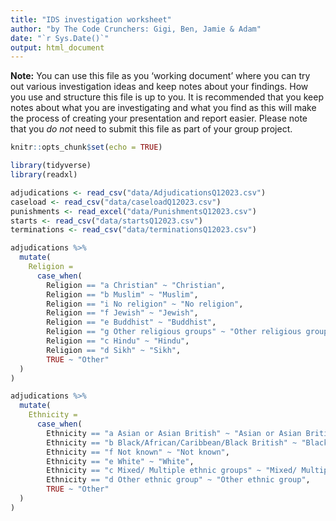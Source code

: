 ```yaml
---
title: "IDS investigation worksheet"
author: "by The Code Crunchers: Gigi, Ben, Jamie & Adam"
date: "`r Sys.Date()`"
output: html_document
---
```


**Note:** You can use this file as you 'working document' where you can try out various investigation ideas and keep notes about your findings. How you use and structure this file is up to you. It is recommended that you keep notes about what you are investigating and what you find as this will make the process of creating your presentation and report easier. Please note that you _do not_ need to submit this file as part of your group project.



```r
knitr::opts_chunk$set(echo = TRUE)
```


```r
library(tidyverse)
library(readxl)

```


```r
adjudications <- read_csv("data/AdjudicationsQ12023.csv")
caseload <- read_csv("data/caseloadQ12023.csv")
punishments <- read_excel("data/PunishmentsQ12023.csv")
starts <- read_csv("data/startsQ12023.csv")
terminations <- read_csv("data/terminationsQ12023.csv")
```
```r
adjudications %>%
  mutate(
    Religion = 
      case_when(
        Religion == "a Christian" ~ "Christian",
        Religion == "b Muslim" ~ "Muslim",
        Religion == "i No religion" ~ "No religion",
        Religion == "f Jewish" ~ "Jewish",
        Religion == "e Buddhist" ~ "Buddhist",
        Religion == "g Other religious groups" ~ "Other religious groups",
        Religion == "c Hindu" ~ "Hindu",
        Religion == "d Sikh" ~ "Sikh",
        TRUE ~ "Other"
  )
)

adjudications %>%
  mutate(
    Ethnicity = 
      case_when(
        Ethnicity == "a Asian or Asian British" ~ "Asian or Asian British",
        Ethnicity == "b Black/African/Caribbean/Black British" ~ "Black/African/Caribbean/Black British",
        Ethnicity == "f Not known" ~ "Not known",
        Ethnicity == "e White" ~ "White",
        Ethnicity == "c Mixed/ Multiple ethnic groups" ~ "Mixed/ Multiple ethnic groups",
        Ethnicity == "d Other ethnic group" ~ "Other ethnic group",
        TRUE ~ "Other"
  )
)
```
